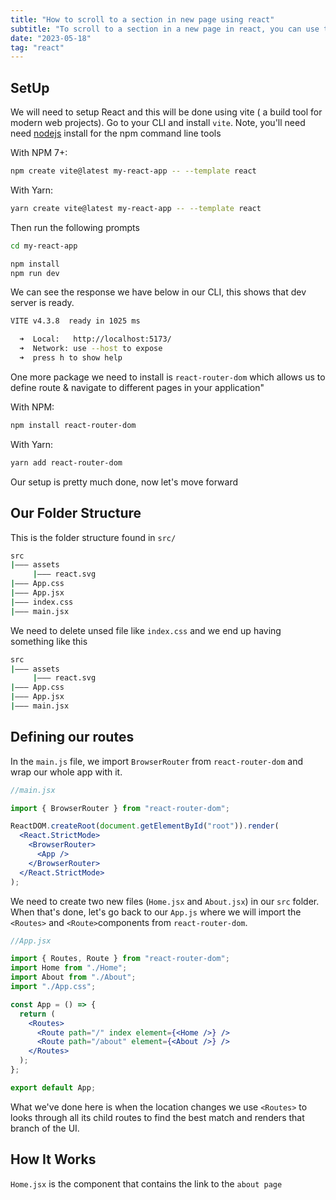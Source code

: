 ```yaml
---
title: "How to scroll to a section in new page using react"
subtitle: "To scroll to a section in a new page in react, you can use the 'react-router-dom' library which allows you to define route & navigate to different pages in your application"
date: "2023-05-18"
tag: "react"
---
```


## SetUp

We will need to setup React and this will be done using vite ( a build tool for modern web projects). Go to your CLI and install `vite`. Note, you'll need need [nodejs](https://nodejs.org/) install for the npm command line tools

With NPM 7+:

```bash
npm create vite@latest my-react-app -- --template react
```

With Yarn:

```bash
yarn create vite@latest my-react-app -- --template react
```

Then run the following prompts

```bash
cd my-react-app

npm install
npm run dev
```

We can see the response we have below in our CLI, this shows that dev server is ready.

```bash
VITE v4.3.8  ready in 1025 ms

  ➜  Local:   http://localhost:5173/
  ➜  Network: use --host to expose
  ➜  press h to show help
```

One more package we need to install is `react-router-dom` which allows us to define route & navigate to different pages in your application"

With NPM:

```bash
npm install react-router-dom
```

With Yarn:

```bash
yarn add react-router-dom
```

Our setup is pretty much done, now let's move forward

## Our Folder Structure

This is the folder structure found in `src/`

```bash
src
|⁠—⁠—⁠— assets
     |⁠—⁠—⁠— react.svg
|⁠—⁠—⁠— App.css
|⁠—⁠—⁠— App.jsx
|⁠—⁠—⁠— index.css
|⁠—⁠—⁠— main.jsx
```

We need to delete unsed file like `index.css` and we end up having something like this

```bash
src
|⁠—⁠—⁠— assets
     |⁠—⁠—⁠— react.svg
|⁠—⁠—⁠— App.css
|⁠—⁠—⁠— App.jsx
|⁠—⁠—⁠— main.jsx
```

## Defining our routes

In the `main.js` file, we import `BrowserRouter` from `react-router-dom` and wrap our whole app with it.

```jsx
//main.jsx

import { BrowserRouter } from "react-router-dom";

ReactDOM.createRoot(document.getElementById("root")).render(
  <React.StrictMode>
    <BrowserRouter>
      <App />
    </BrowserRouter>
  </React.StrictMode>
);
```

We need to create two new files (`Home.jsx` and `About.jsx`) in our `src` folder. When that's done, let's go back to our `App.js` where we will import the `<Routes>` and `<Route>`components from `react-router-dom`.

```jsx
//App.jsx

import { Routes, Route } from "react-router-dom";
import Home from "./Home";
import About from "./About";
import "./App.css";

const App = () => {
  return (
    <Routes>
      <Route path="/" index element={<Home />} />
      <Route path="/about" element={<About />} />
    </Routes>
  );
};

export default App;
```

What we've done here is when the location changes we use `<Routes>` to looks through all its child routes to find the best match and renders that branch of the UI.

## How It Works

`Home.jsx` is the component that contains the link to the `about page`
